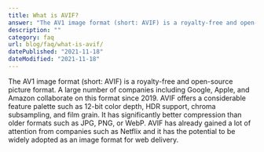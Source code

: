 ```yaml
---
title: What is AVIF?
answer: "The AV1 image format (short: AVIF) is a royalty-free and open-source picture format. A large number of companies including Google, Apple, and Amazon collaborate on this format since 2019. AVIF offers a considerable feature palette such as 12-bit color depth, HDR support, chroma subsampling, and film grain. It has significantly better compression than older formats such as JPG, PNG, or WebP. AVIF has already gained a lot of attention from companies such as Netflix and it has the potential to be widely adopted as an image format for web delivery."
description: ""
category: faq
url: blog/faq/what-is-avif/
datePublished: "2021-11-18"
dateModified: "2021-11-18"
---
```


The AV1 image format (short: AVIF) is a royalty-free and open-source picture format. A large number of companies including Google, Apple, and Amazon collaborate on this format since 2019. AVIF offers a considerable feature palette such as 12-bit color depth, HDR support, chroma subsampling, and film grain. It has significantly better compression than older formats such as JPG, PNG, or WebP. AVIF has already gained a lot of attention from companies such as Netflix and it has the potential to be widely adopted as an image format for web delivery.
